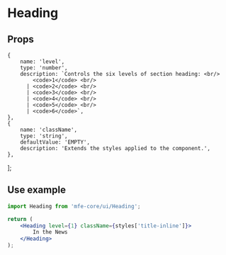 
<Meta title="Components/Heading/Overview" component={Heading} />

# Heading

## Props

    {
        name: 'level',
        type: 'number',
        description: `Controls the six levels of section heading: <br/>
            <code>1</code> <br/>
          | <code>2</code> <br/>
          | <code>3</code> <br/>
          | <code>4</code> <br/>
          | <code>5</code> <br/>
          | <code>6</code>`,
    },
    {
        name: 'className',
        type: 'string',
        defaultValue: 'EMPTY',
        description: 'Extends the styles applied to the component.',
    },
];

<PropsTable propsList={propsList} />

## Use example

```jsx
import Heading from 'mfe-core/ui/Heading';

return (
    <Heading level={1} className={styles['title-inline']}>
        In the News
    </Heading>
);
```
